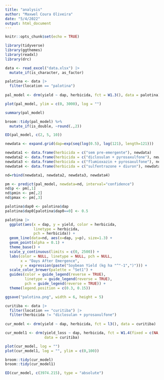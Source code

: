 ```yaml
---
title: "analysis"
author: "Maxwel Coura Oliveira"
date: "5/4/2022"
output: html_document
---
```


```r
knitr::opts_chunk$set(echo = TRUE)
```


```r
library(tidyverse)
library(ggthemes)
library(readxl)
library(drc)
```


```r
data <- read_excel("data.xlsx") |> 
  mutate_if(is_character, as_factor) 
```



```r
palotina <- data |> 
  filter(location == "palotina")
  
pal_model <- drm(yield ~ dap, herbicida, fct = W1.3(), data = palotina)
```


```r
plot(pal_model, ylim = c(0, 3000), log = "")
```


```r
summary(pal_model)
```


```r
broom::tidy(pal_model) %>% 
  mutate_if(is_double, ~round(.,2))
```

```r
ED(pal_model, c(2, 5, 10)) 
```


```r
newdata <- expand.grid(dap=exp(seq(log(0.5), log(121), length=121)))

newdata1 <- data.frame(herbicida = c("sem pre-emergente"), newdata)
newdata2 <- data.frame(herbicida = c("diclosulan + pyrosaxulfone"), newdata)
newdata3 <- data.frame(herbicida = c("flumioxazin + pyrosaxulfone"), newdata)
newdata4 <- data.frame(herbicida = c("sulfentrazone + diuron"), newdata)

nd=rbind(newdata1, newdata2, newdata3, newdata4)

pm <- predict(pal_model, newdata=nd, interval="confidence")
nd$p <- pm[,1] 
nd$pmin <- pm[,2] 
nd$pmax <- pm[,3] 

palotina$dap0 <- palotina$dap
palotina$dap0[palotina$dap0==0] <- 0.5
```

```r
palotina |> 
  ggplot(aes(x = dap, y = yield, color = herbicida, 
             linetype = herbicida,
             pch = herbicida)) +
  geom_line(data=nd, aes(x=dap, y=p), size=1.3) +
  geom_point(alpha = 0.1) +
  theme_base() +
  scale_y_continuous(limits = c(0, 2500)) +
  labs(color = NULL, linetype = NULL, pch = NULL,
       x = "Days After Emergence",
       y = expression(paste("Soybean Yield (kg ha "^"-1",")"))) +
  scale_color_brewer(palette = "Set1") +
  guides(color = guide_legend(reverse = TRUE),
         linetype = guide_legend(reverse = TRUE),
         pch = guide_legend(reverse = TRUE)) +
  theme(legend.position = c(0.3, 0.15))

ggsave("palotina.png", width = 6, height = 5)
```





```r
curitiba <- data |> 
  filter(location == "curitiba") |> 
  filter(herbicida != "diclosulan + pyrosaxulfone")
  
cur_model <- drm(yield ~ dap, herbicida, fct = l3(), data = curitiba)

cur_model1 <- drm(yield_loss ~ dap, herbicida, fct = W1.4(fixed = c(NA,NA,NA,NA)), 
                  data = curitiba)
```

```r
plot(cur_model, log = "")
plot(cur_model1, log = "", ylim = c(0,100))
```
```r
broom::tidy(cur_model)
broom::tidy(cur_model1)
```


```r
ED(cur_model, c(3974.215), type = "absolute")
```








